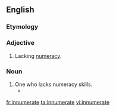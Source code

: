 ==English==

===Etymology===
{{prefix|in|numerate}}

===Adjective===
{{en-adj}}

# Lacking [[numeracy]].

===Noun===
{{en-noun}}

# One who lacks numeracy skills.
#*{{quote-news|year=2009|date=October 6|author=Clyde Haberman|title=Regarding Jonah, Dinkins, Bloomberg and the Importance of a Yankees Victory|work=New York Times|url=http://www.nytimes.com/2009/10/06/nyregion/06nyc.html
|passage=Some '''innumerates''' simply refuse to accept that this decade, this century, this millennium all began on Jan. 1, 2001. }}
[[fr:innumerate]]
[[ta:innumerate]]
[[vi:innumerate]]